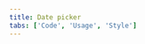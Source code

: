 ```yaml
---
title: Date picker
tabs: ['Code', 'Usage', 'Style']
---
```


<ComponentCode
    name="Simple date picker"
    component="date-picker"
    variation="date-picker"
    hasLightVersion
    hasReactVersion
    >
</ComponentCode>
<ComponentCode
    name="Single date picker"
    component="date-picker"
    variation="date-picker--single"
    hasLightVersion
    hasReactVersion
    >
</ComponentCode>
<ComponentCode
    name="Range date picker"
    component="date-picker"
    variation="date-picker--range"
    hasLightVersion
    hasReactVersion
    >
</ComponentCode>
<ComponentCode
    name="Time picker"
    component="time-picker"
    variation="time-picker"
    hasLightVersion
    hasReactVersion
    >
</ComponentCode>
<ComponentDocs component="date-picker"></ComponentDocs>
